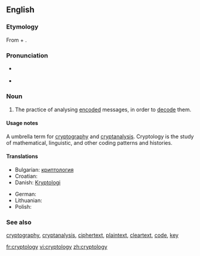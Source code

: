 ==English==

===Etymology===
From {{etyl|grc|en}} {{term|κρυπτός||hidden|tr=kryptós|lang=grc|sc=polytonic}} + {{term|λόγος||word|tr=logos|lang=grc|sc=polytonic}}.

===Pronunciation===
* {{a|UK}} {{IPA|/krɪpˈtɒl.ə.dʒi/}}
* {{a|US}} {{IPA|/krɪpˈtɑ.lə.dʒi/}}

===Noun===
{{en-noun|-}}

# The practice of analysing [[encode|encoded]] messages, in order to [[decode]] them.

====Usage notes====
A umbrella term for [[cryptography]] and [[cryptanalysis]]. Cryptology is the study of mathematical, linguistic, and other coding patterns and histories.

====Translations====
{{top}}
* Bulgarian: [[криптология]] {{f}}
* Croatian: {{t-|hr|kriptologija|f}}
* Danish: [[Kryptologi]]
{{mid}}
* German: {{t-|de|Kryptologie|f}}
* Lithuanian: {{t-|lt|kriptologija|f|xs=Lithuanian}}
* Polish: {{t-|pl|kryptologia|f}}
{{bottom}}

===See also===
[[cryptography]], [[cryptanalysis]], [[ciphertext]], [[plaintext]], [[cleartext]], [[code]], [[key]]

[[fr:cryptology]]
[[vi:cryptology]]
[[zh:cryptology]]